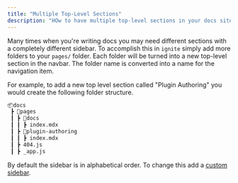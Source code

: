 ```yaml
---
title: "Multiple Top-Level Sections"
description: "HOw to have multiple top-level sections in your docs site"
---
```


Many times when you're writing docs you may need different sections with a completely different sidebar.
To accomplish this in `ignite` simply add more folders to your `pages/` folder.
Each folder will be turned into a new top-level section in the navbar.
The folder name is converted into a name for the navigation item.

For example, to add a new top level section called "Plugin Authoring" you would create the following folder structure.

```bash
📦docs
 ┣ 📂pages
 ┃ ┣ 📂docs
 ┃ ┃ ┣ index.mdx
 ┃ ┣ 📂plugin-authoring
 ┃ ┃ ┣ index.mdx
 ┃ ┣ 404.js
 ┃ ┣ _app.js
```

By default the sidebar is in alphabetical order.
To change this add a [custom sidebar](./custom-sidebar).
